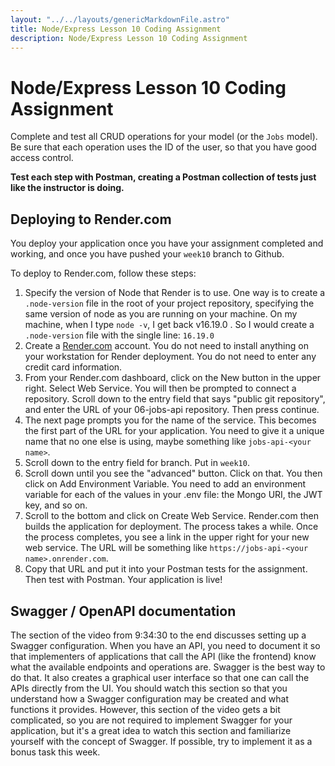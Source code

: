 ```yaml
---
layout: "../../layouts/genericMarkdownFile.astro"
title: Node/Express Lesson 10 Coding Assignment
description: Node/Express Lesson 10 Coding Assignment
---
```


# Node/Express Lesson 10 Coding Assignment

<ReviewLessonButton link="/node-express/lesson10-m1" />

Complete and test all CRUD operations for your model (or the `Jobs` model). Be sure that each operation uses the ID of the user, so that you have good access control.

**Test each step with Postman, creating a Postman collection of tests just like the instructor is doing.**

## Deploying to Render.com

You deploy your application once you have your assignment completed and working, and once you have pushed your `week10` branch to Github.

To deploy to Render.com, follow these steps:

1.  Specify the version of Node that Render is to use. One way is to create a `.node-version` file in the root of your project repository, specifying the same version of node as you are running on your machine. On my machine, when I type `node -v`, I get back v16.19.0 . So I would create a `.node-version` file with the single line: `16.19.0`
2.  Create a [Render.com](https://render.com/) account. You do not need to install anything on your workstation for Render deployment. You do not need to enter any credit card information.
3.  From your Render.com dashboard, click on the New button in the upper right. Select Web Service. You will then be prompted to connect a repository. Scroll down to the entry field that says "public git repository", and enter the URL of your 06-jobs-api repository. Then press continue.
4.  The next page prompts you for the name of the service. This becomes the first part of the URL for your application. You need to give it a unique name that no one else is using, maybe something like `jobs-api-<your name>`.
5.  Scroll down to the entry field for branch. Put in `week10`.
6.  Scroll down until you see the "advanced" button. Click on that. You then click on Add Environment Variable. You need to add an environment variable for each of the values in your .env file: the Mongo URI, the JWT key, and so on.
7.  Scroll to the bottom and click on Create Web Service. Render.com then builds the application for deployment. The process takes a while. Once the process completes, you see a link in the upper right for your new web service. The URL will be something like `https://jobs-api-<your name>.onrender.com`.
8.  Copy that URL and put it into your Postman tests for the assignment. Then test with Postman. Your application is live!

## Swagger / OpenAPI documentation

The section of the video from 9:34:30 to the end discusses setting up a Swagger configuration. When you have an API, you need to document it so that implementers of applications that call the API (like the frontend) know what the available endpoints and operations are. Swagger is the best way to do that. It also creates a graphical user interface so that one can call the APIs directly from the UI. You should watch this section so that you understand how a Swagger configuration may be created and what functions it provides. However, this section of the video gets a bit complicated, so you are not required to implement Swagger for your application, but it's a great idea to watch this section and familiarize yourself with the concept of Swagger. If possible, try to implement it as a bonus task this week.



